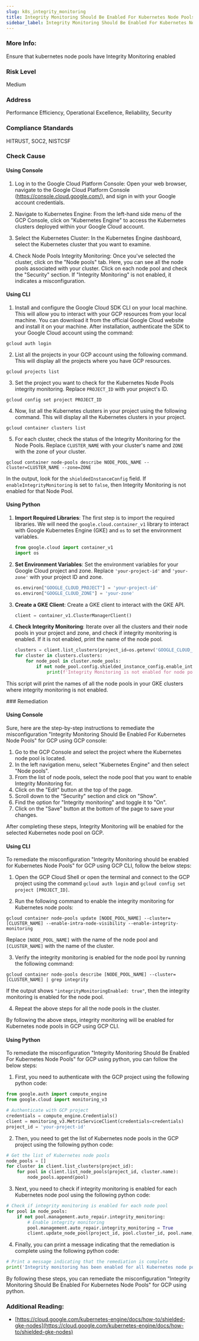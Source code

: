 ```yaml
---
slug: k8s_integrity_monitoring
title: Integrity Monitoring Should Be Enabled For Kubernetes Node Pools
sidebar_label: Integrity Monitoring Should Be Enabled For Kubernetes Node Pools
---
```


### More Info:

Ensure that kubernetes node pools have Integrity Monitoring enabled

### Risk Level

Medium

### Address

Performance Efficiency, Operational Excellence, Reliability, Security

### Compliance Standards

HITRUST, SOC2, NISTCSF



<Tabs><Tab title='Cause'>
### Check Cause

#### Using Console

1. Log in to the Google Cloud Platform Console: Open your web browser, navigate to the Google Cloud Platform Console (https://console.cloud.google.com/), and sign in with your Google account credentials.

2. Navigate to Kubernetes Engine: From the left-hand side menu of the GCP Console, click on "Kubernetes Engine" to access the Kubernetes clusters deployed within your Google Cloud account.

3. Select the Kubernetes Cluster: In the Kubernetes Engine dashboard, select the Kubernetes cluster that you want to examine.

4. Check Node Pools Integrity Monitoring: Once you've selected the cluster, click on the "Node pools" tab. Here, you can see all the node pools associated with your cluster. Click on each node pool and check the "Security" section. If "Integrity Monitoring" is not enabled, it indicates a misconfiguration.

#### Using CLI

1. Install and configure the Google Cloud SDK CLI on your local machine. This will allow you to interact with your GCP resources from your local machine. You can download it from the official Google Cloud website and install it on your machine. After installation, authenticate the SDK to your Google Cloud account using the command: 
```
gcloud auth login
```

2. List all the projects in your GCP account using the following command. This will display all the projects where you have GCP resources.
```
gcloud projects list
```

3. Set the project you want to check for the Kubernetes Node Pools integrity monitoring. Replace `PROJECT_ID` with your project's ID.
```
gcloud config set project PROJECT_ID
```

4. Now, list all the Kubernetes clusters in your project using the following command. This will display all the Kubernetes clusters in your project.
```
gcloud container clusters list
```

5. For each cluster, check the status of the Integrity Monitoring for the Node Pools. Replace `CLUSTER_NAME` with your cluster's name and `ZONE` with the zone of your cluster.
```
gcloud container node-pools describe NODE_POOL_NAME --cluster=CLUSTER_NAME --zone=ZONE
```
In the output, look for the `shieldedInstanceConfig` field. If `enableIntegrityMonitoring` is set to `false`, then Integrity Monitoring is not enabled for that Node Pool.

#### Using Python

1. **Import Required Libraries**: The first step is to import the required libraries. We will need the `google.cloud.container_v1` library to interact with Google Kubernetes Engine (GKE) and `os` to set the environment variables.

    ```python
    from google.cloud import container_v1
    import os
    ```

2. **Set Environment Variables**: Set the environment variables for your Google Cloud project and zone. Replace `'your-project-id'` and `'your-zone'` with your project ID and zone.

    ```python
    os.environ["GOOGLE_CLOUD_PROJECT"] = 'your-project-id'
    os.environ["GOOGLE_CLOUD_ZONE"] = 'your-zone'
    ```

3. **Create a GKE Client**: Create a GKE client to interact with the GKE API.

    ```python
    client = container_v1.ClusterManagerClient()
    ```

4. **Check Integrity Monitoring**: Iterate over all the clusters and their node pools in your project and zone, and check if integrity monitoring is enabled. If it is not enabled, print the name of the node pool.

    ```python
    clusters = client.list_clusters(project_id=os.getenv('GOOGLE_CLOUD_PROJECT'), zone=os.getenv('GOOGLE_CLOUD_ZONE'))
    for cluster in clusters.clusters:
        for node_pool in cluster.node_pools:
            if not node_pool.config.shielded_instance_config.enable_integrity_monitoring:
                print(f'Integrity Monitoring is not enabled for node pool {node_pool.name} in cluster {cluster.name}.')
    ```

This script will print the names of all the node pools in your GKE clusters where integrity monitoring is not enabled.

</Tab>


<Tab title='Remediation'>
### Remediation

#### Using Console

Sure, here are the step-by-step instructions to remediate the misconfiguration "Integrity Monitoring Should Be Enabled For Kubernetes Node Pools" for GCP using GCP console:

1. Go to the GCP Console and select the project where the Kubernetes node pool is located.
2. In the left navigation menu, select "Kubernetes Engine" and then select "Node pools".
3. From the list of node pools, select the node pool that you want to enable Integrity Monitoring for.
4. Click on the "Edit" button at the top of the page.
5. Scroll down to the "Security" section and click on "Show".
6. Find the option for "Integrity monitoring" and toggle it to "On".
7. Click on the "Save" button at the bottom of the page to save your changes.

After completing these steps, Integrity Monitoring will be enabled for the selected Kubernetes node pool on GCP.

#### Using CLI

To remediate the misconfiguration "Integrity Monitoring should be enabled for Kubernetes Node Pools" for GCP using GCP CLI, follow the below steps:

1. Open the GCP Cloud Shell or open the terminal and connect to the GCP project using the command `gcloud auth login` and `gcloud config set project [PROJECT_ID]`.

2. Run the following command to enable the integrity monitoring for Kubernetes node pools:

```
gcloud container node-pools update [NODE_POOL_NAME] --cluster=[CLUSTER_NAME] --enable-intra-node-visibility --enable-integrity-monitoring
```

Replace `[NODE_POOL_NAME]` with the name of the node pool and `[CLUSTER_NAME]` with the name of the cluster.

3. Verify the integrity monitoring is enabled for the node pool by running the following command:

```
gcloud container node-pools describe [NODE_POOL_NAME] --cluster=[CLUSTER_NAME] | grep integrity
```

If the output shows `"integrityMonitoringEnabled: true"`, then the integrity monitoring is enabled for the node pool.

4. Repeat the above steps for all the node pools in the cluster.

By following the above steps, integrity monitoring will be enabled for Kubernetes node pools in GCP using GCP CLI.

#### Using Python

To remediate the misconfiguration "Integrity Monitoring Should Be Enabled For Kubernetes Node Pools" for GCP using python, you can follow the below steps:

1. First, you need to authenticate with the GCP project using the following python code:

```python
from google.auth import compute_engine
from google.cloud import monitoring_v3

# Authenticate with GCP project
credentials = compute_engine.Credentials()
client = monitoring_v3.MetricServiceClient(credentials=credentials)
project_id = 'your-project-id'
```

2. Then, you need to get the list of Kubernetes node pools in the GCP project using the following python code:

```python
# Get the list of Kubernetes node pools
node_pools = []
for cluster in client.list_clusters(project_id):
    for pool in client.list_node_pools(project_id, cluster.name):
        node_pools.append(pool)
```

3. Next, you need to check if integrity monitoring is enabled for each Kubernetes node pool using the following python code:

```python
# Check if integrity monitoring is enabled for each node pool
for pool in node_pools:
    if not pool.management.auto_repair.integrity_monitoring:
        # Enable integrity monitoring
        pool.management.auto_repair.integrity_monitoring = True
        client.update_node_pool(project_id, pool.cluster_id, pool.name, pool)
```

4. Finally, you can print a message indicating that the remediation is complete using the following python code:

```python
# Print a message indicating that the remediation is complete
print('Integrity monitoring has been enabled for all Kubernetes node pools.')
```

By following these steps, you can remediate the misconfiguration "Integrity Monitoring Should Be Enabled For Kubernetes Node Pools" for GCP using python.


### Additional Reading:

- [https://cloud.google.com/kubernetes-engine/docs/how-to/shielded-gke-nodes](https://cloud.google.com/kubernetes-engine/docs/how-to/shielded-gke-nodes) 


</Tab>
</Tabs>